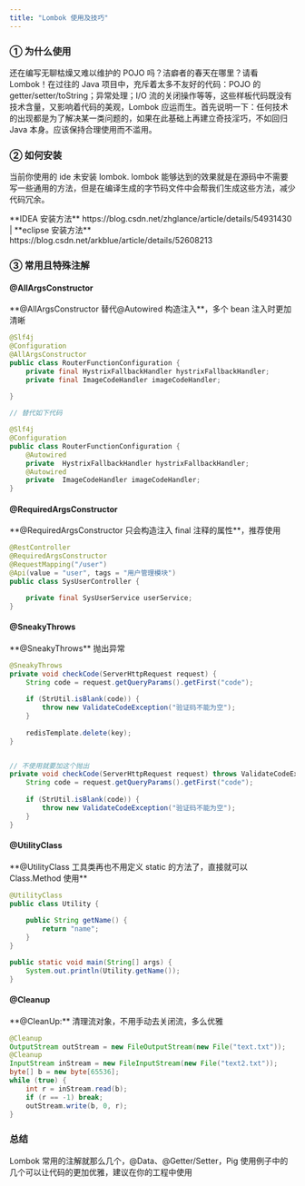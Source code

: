 ```yaml
---
title: "Lombok 使用及技巧"
---
```


### ① 为什么使用

还在编写无聊枯燥又难以维护的 POJO 吗？洁癖者的春天在哪里？请看 Lombok！在过往的 Java 项目中，充斥着太多不友好的代码：POJO 的 getter/setter/toString；异常处理；I/O 流的关闭操作等等，这些样板代码既没有技术含量，又影响着代码的美观，Lombok 应运而生。首先说明一下：任何技术的出现都是为了解决某一类问题的，如果在此基础上再建立奇技淫巧，不如回归 Java 本身。应该保持合理使用而不滥用。

### ② 如何安装

当前你使用的 ide 未安装 lombok. lombok 能够达到的效果就是在源码中不需要写一些通用的方法，但是在编译生成的字节码文件中会帮我们生成这些方法，减少代码冗余。

<Warning>
**IDEA 安装方法** https://blog.csdn.net/zhglance/article/details/54931430 | **eclipse 安装方法** https://blog.csdn.net/arkblue/article/details/52608213
</Warning>

### ③ 常用且特殊注解

#### @AllArgsConstructor

<Note>
**@AllArgsConstructor 替代@Autowired 构造注入**，多个 bean 注入时更加清晰
</Note>

```java
@Slf4j
@Configuration
@AllArgsConstructor
public class RouterFunctionConfiguration {
    private final HystrixFallbackHandler hystrixFallbackHandler;
    private final ImageCodeHandler imageCodeHandler;
    
}

// 替代如下代码

@Slf4j
@Configuration
public class RouterFunctionConfiguration {
    @Autowired
    private  HystrixFallbackHandler hystrixFallbackHandler;
    @Autowired
    private  ImageCodeHandler imageCodeHandler;
}
```

#### @RequiredArgsConstructor

<Note>
**@RequiredArgsConstructor 只会构造注入 final 注释的属性**，推荐使用
</Note>

```java
@RestController
@RequiredArgsConstructor
@RequestMapping("/user")
@Api(value = "user", tags = "用户管理模块")
public class SysUserController {

	private final SysUserService userService;
}
```

#### @SneakyThrows

<Note>
**@SneakyThrows** 抛出异常
</Note>

```java
@SneakyThrows
private void checkCode(ServerHttpRequest request) {
    String code = request.getQueryParams().getFirst("code");
    
    if (StrUtil.isBlank(code)) {
        throw new ValidateCodeException("验证码不能为空");
    }
    
    redisTemplate.delete(key);
}


// 不使用就要加这个抛出
private void checkCode(ServerHttpRequest request) throws ValidateCodeException {
    String code = request.getQueryParams().getFirst("code");
    
    if (StrUtil.isBlank(code)) {
        throw new ValidateCodeException("验证码不能为空");
    }
}
```

#### @UtilityClass

<Note>
**@UtilityClass 工具类再也不用定义 static 的方法了，直接就可以 Class.Method 使用**
</Note>

```java
@UtilityClass
public class Utility {
    
    public String getName() {
        return "name";
    }
}

public static void main(String[] args) {
    System.out.println(Utility.getName());
}
```

#### @Cleanup

<Note>
**@CleanUp:** 清理流对象，不用手动去关闭流，多么优雅
</Note>

```java
@Cleanup
OutputStream outStream = new FileOutputStream(new File("text.txt"));
@Cleanup
InputStream inStream = new FileInputStream(new File("text2.txt"));
byte[] b = new byte[65536];
while (true) {
    int r = inStream.read(b);
    if (r == -1) break;
    outStream.write(b, 0, r); 
}
```

### 总结

Lombok 常用的注解就那么几个，@Data、@Getter/Setter，Pig 使用例子中的几个可以让代码的更加优雅，建议在你的工程中使用
